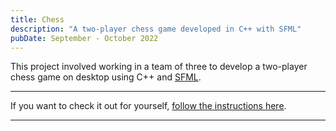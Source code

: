 ```yaml
---
title: Chess
description: "A two-player chess game developed in C++ with SFML"
pubDate: September - October 2022
---
```


This project involved working in a team of three to develop a two-player chess game on desktop using C++ and [SFML](https://www.sfml-dev.org/index.php).


<BlogImage src={ChessSetup} alt="Screenshot of our chess game's GUI. The pieces are in their initial positions." />

<BlogImage src={ChessGame} alt="Screenshot of our chess game's GUI. The game is in-progress." />

<BlogImage src={Checkmate} alt="Screenshot of our chess game's GUI. White has just won by checkmate." />

---

If you want to check it out for yourself, [follow the instructions here](https://github.com/mortonjack/chess-oop 'Chess Repo').

---